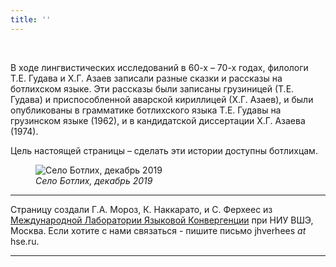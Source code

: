 ```yaml
---
title: ''
---
```


<br>

<div style="max-width:650px">
В ходе лингвистических исследований в 60-х -- 70-х годах, филологи Т.Е. Гудава и Х.Г. Азаев записали разные сказки и рассказы на ботлихском языке. Эти рассказы были записаны грузиницей (Т.Е. Гудава) и приспособленной аварской кириллицей (Х.Г. Азаев), и были опубликованы в грамматике ботлихского языка Т.Е. Гудавы на грузинском языке (1962), и в кандидатской диссертации Х.Г. Азаева (1974).
<br>

Цель настоящей страницы -- сделать эти истории доступны ботлихцам.
<br>

![*Село Ботлих, декабрь 2019*](images/selo.JPG)

---

Страницу создали Г.А. Мороз, К. Наккарато, и С. Ферхеес из [Международной Лаборатории Языковой Конвергенции](https://ilcl.hse.ru/) при НИУ ВШЭ, Москва. Если хотите с нами связаться - пишите письмо jhverhees _at_ hse.ru.

---

</div>